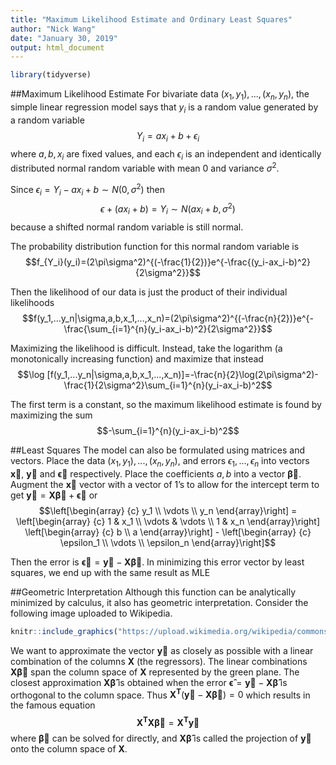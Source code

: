 ```yaml
---
title: "Maximum Likelihood Estimate and Ordinary Least Squares"
author: "Nick Wang"
date: "January 30, 2019"
output: html_document
---
```


```r
library(tidyverse)
```

##Maximum Likelihood Estimate
For bivariate data $(x_1,y_1),...,(x_n,y_n)$, the simple linear regression model says that $y_i$ is a random value generated by a random variable $$Y_i=ax_i+b+\epsilon_i$$ where $a, b, x_i$ are fixed values, and each $\epsilon_i$ is an independent and identically distributed normal random variable with mean $0$ and variance $\sigma^2$.

Since $\epsilon_i=Y_i-ax_i+b \sim N(0,\sigma^2)$ then $$\epsilon+(ax_i+b)=Y_i \sim N(ax_i+b,\sigma^2)$$ because a shifted normal random variable is still normal.

The probability distribution function for this normal random variable is $$f_{Y_i}(y_i)=(2\pi\sigma^2)^{(-\frac{1}{2})}e^{-\frac{(y_i-ax_i-b)^2}{2\sigma^2}}$$

Then the likelihood of our data is just the product of their individual likelihoods $$f(y_1,...y_n|\sigma,a,b,x_1,...,x_n)=(2\pi\sigma^2)^{(-\frac{n}{2})}e^{-\frac{\sum_{i=1}^{n}(y_i-ax_i-b)^2}{2\sigma^2}}$$

Maximizing the likelihood is difficult. Instead, take the logarithm (a monotonically increasing function) and maximize that instead $$\log [f(y_1,...y_n|\sigma,a,b,x_1,...,x_n)]=-\frac{n}{2}\log(2\pi\sigma^2)-\frac{1}{2\sigma^2}\sum_{i=1}^{n}(y_i-ax_i-b)^2$$

The first term is a constant, so the maximum likelihood estimate is found by maximizing the sum $$-\sum_{i=1}^{n}(y_i-ax_i-b)^2$$

##Least Squares
The model can also be formulated using matrices and vectors. Place the data $(x_1,y_1),...,(x_n,y_n)$, and errors $\epsilon_1,...,\epsilon_n$ into vectors $\mathbf{\vec{x}}$, $\mathbf{\vec{y}}$ and $\mathbf{\vec{\epsilon}}$ respectively. Place the coefficients $a,b$ into a vector $\mathbf{\vec{\beta}}$. Augment the $\mathbf{\vec{x}}$ vector with a vector of 1's to allow for the intercept term to get $\mathbf{\vec{y}} = \mathbf{X}\mathbf{\vec{\beta}}+\mathbf{\vec{\epsilon}}$ or
$$\left[\begin{array}
{c}
  y_1 \\
  \vdots \\
  y_n 
\end{array}\right] =
\left[\begin{array}
{c}
  1 & x_1 \\
  \vdots & \vdots \\
  1 & x_n 
\end{array}\right]
\left[\begin{array}
{c}
  b \\ a
\end{array}\right] -
\left[\begin{array}
{c}
  \epsilon_1 \\ \vdots \\ \epsilon_n
\end{array}\right]$$

Then the error is $\mathbf{\vec{\epsilon}}=\mathbf{\vec{y}} - \mathbf{X}\mathbf{\vec{\beta}}$. In minimizing this error vector by least squares, we end up with the same result as MLE

##Geometric Interpretation
Although this function can be analytically minimized by calculus, it also has geometric interpretation. Consider the following image uploaded to Wikipedia. 

```r
knitr::include_graphics("https://upload.wikimedia.org/wikipedia/commons/8/87/OLS_geometric_interpretation.svg")
```

We want to approximate the vector $\mathbf{\vec{y}}$ as closely as possible with a linear combination of the columns $\mathbf{X}$ (the regressors). The linear combinations $\mathbf{X}\mathbf{\vec{\beta}}$ span the column space of $\mathbf{X}$ represented by the green plane. The closest approximation $\mathbf{X}\mathbf{\hat{\beta}}$ is obtained when the error $\mathbf{\hat{\epsilon}}=\mathbf{\vec{y}} - \mathbf{X}\mathbf{\hat{\beta}}$ is orthogonal to the column space. Thus $\mathbf{X^T}(\mathbf{\vec{y}} - \mathbf{X}\mathbf{\vec{\beta}})=0$ which results in the famous equation $$\mathbf{X^T}\mathbf{X}\mathbf{\vec{\beta}}=\mathbf{X^T}\mathbf{\vec{y}}$$
where $\mathbf{\vec{\beta}}$ can be solved for directly, and $\mathbf{X}\mathbf{\hat{\beta}}$ is called the projection of $\mathbf{\vec{y}}$ onto the column space of $\mathbf{X}$.
